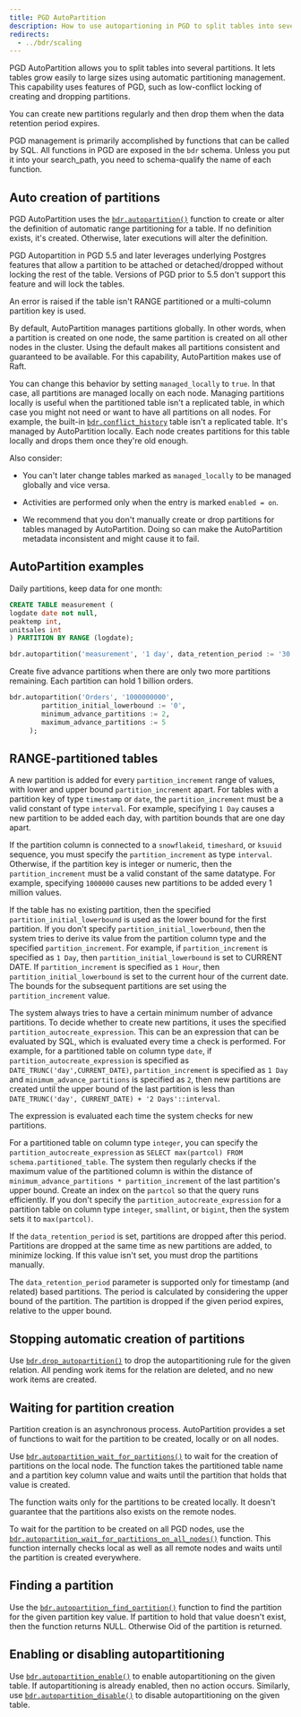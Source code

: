 ```yaml
---
title: PGD AutoPartition
description: How to use autopartioning in PGD to split tables into several partitions.
redirects: 
  - ../bdr/scaling
---
```


PGD AutoPartition allows you to split tables into several partitions. It lets
tables grow easily to large sizes using automatic partitioning management. This
capability uses features of PGD, such as low-conflict locking of creating and
dropping partitions.

You can create new partitions regularly and then drop them when the
data retention period expires.

PGD management is primarily accomplished by functions that can be called by SQL.
All functions in PGD are exposed in the `bdr` schema. Unless you put it into
your search_path, you need to schema-qualify the name of each function.

## Auto creation of partitions

PGD AutoPartition uses the [`bdr.autopartition()`](/pgd/latest/reference/autopartition#bdrautopartition)
function to create or alter the definition of automatic range partitioning for a table. If
no definition exists, it's created. Otherwise, later executions will alter the
definition.

PGD Autopartition in PGD 5.5 and later leverages underlying Postgres features that allow a
partition to be attached or detached/dropped without locking the rest of the
table. Versions of PGD prior to 5.5 don't support this feature and will lock the tables.

An error is raised if the table isn't RANGE partitioned or a multi-column
partition key is used.

By default, AutoPartition manages partitions globally. In other words, when a
partition is created on one node, the same partition is created on all other
nodes in the cluster. Using the default makes all partitions consistent and
guaranteed to be available. For this capability, AutoPartition makes use of
Raft. 

You can change this behavior by setting `managed_locally` to `true`. In that
case, all partitions are managed locally on each node. Managing partitions
locally is useful when the partitioned table isn't a replicated table, in which
case you might not need or want to have all partitions on all nodes. For
example, the built-in
[`bdr.conflict_history`](/pgd/latest/reference/catalogs-visible#bdrconflict_history)
table isn't a replicated table. It's managed by AutoPartition locally. Each node
creates partitions for this table locally and drops them once they're old
enough.

Also consider:

-  You can't later change tables marked as `managed_locally` to be managed
globally and vice versa.

-  Activities are performed only when the entry is marked `enabled = on`.

-  We recommend that you don't manually create or drop partitions for tables
managed by AutoPartition. Doing so can make the AutoPartition metadata
inconsistent and might cause it to fail.


## AutoPartition examples

Daily partitions, keep data for one month:

```sql
CREATE TABLE measurement (
logdate date not null,
peaktemp int,
unitsales int
) PARTITION BY RANGE (logdate);

bdr.autopartition('measurement', '1 day', data_retention_period := '30 days');
```

Create five advance partitions when there are only two more partitions
remaining. Each partition can hold 1 billion orders.

```sql
bdr.autopartition('Orders', '1000000000',
		partition_initial_lowerbound := '0',
		minimum_advance_partitions := 2,
		maximum_advance_partitions := 5
     );
```


## RANGE-partitioned tables

A new partition is added for every `partition_increment` range of values, with
lower and upper bound `partition_increment` apart. For tables with a partition
key of type `timestamp` or `date`, the `partition_increment` must be a valid
constant of type `interval`. For example, specifying `1 Day` causes a new
partition to be added each day, with partition bounds that are one day apart.

If the partition column is connected to a `snowflakeid`, `timeshard`, or
`ksuuid` sequence, you must specify the `partition_increment` as type
`interval`. Otherwise, if the partition key is integer or numeric, then the
`partition_increment` must be a valid constant of the same datatype. For
example, specifying `1000000` causes new partitions to be added every 1 million
values.

If the table has no existing partition, then the specified
`partition_initial_lowerbound` is used as the lower bound for the first
partition. If you don't specify `partition_initial_lowerbound`, then the system
tries to derive its value from the partition column type and the specified
`partition_increment`. For example, if `partition_increment` is specified as `1
Day`, then `partition_initial_lowerbound` is set to CURRENT DATE. If
`partition_increment` is specified as `1 Hour`, then
`partition_initial_lowerbound` is set to the current hour of the current date.
The bounds for the subsequent partitions are set using the `partition_increment`
value.

The system always tries to have a certain minimum number of advance partitions.
To decide whether to create new partitions, it uses the specified
`partition_autocreate_expression`. This can be an expression that can be
evaluated by SQL, which is evaluated every time a check is performed. For
example, for a partitioned table on column type `date`, if
`partition_autocreate_expression` is specified as
`DATE_TRUNC('day',CURRENT_DATE)`, `partition_increment` is specified as `1 Day`
and `minimum_advance_partitions` is specified as `2`, then new partitions are
created until the upper bound of the last partition is less than
`DATE_TRUNC('day', CURRENT_DATE) + '2 Days'::interval`.

The expression is evaluated each time the system checks for new partitions.

For a partitioned table on column type `integer`, you can specify the
`partition_autocreate_expression` as `SELECT max(partcol) FROM
schema.partitioned_table`. The system then regularly checks if the maximum value
of the partitioned column is within the distance of `minimum_advance_partitions * partition_increment`
of the last partition's upper bound. Create an index on
the `partcol` so that the query runs efficiently. If you don't specify the
`partition_autocreate_expression` for a partition table on column type
`integer`, `smallint`, or `bigint`, then the system sets it to `max(partcol)`.

If the `data_retention_period` is set, partitions are dropped after this period.
Partitions are dropped at the same time as new partitions are added, to minimize
locking. If this value isn't set, you must drop the partitions manually.

The `data_retention_period` parameter is supported only for timestamp (and
related) based partitions. The period is calculated by considering the upper
bound of the partition. The partition is dropped if the given period expires, relative to the
upper bound.

## Stopping automatic creation of partitions

Use
[`bdr.drop_autopartition()`](/pgd/latest/reference/autopartition#bdrdrop_autopartition)
to drop the autopartitioning rule for the given relation. All pending work items
for the relation are deleted, and no new work items are created.

## Waiting for partition creation

Partition creation is an asynchronous process. AutoPartition provides a set of
functions to wait for the partition to be created, locally or on all nodes.

Use
[`bdr.autopartition_wait_for_partitions()`](/pgd/latest/reference/autopartition#bdrautopartition_wait_for_partitions)
to wait for the creation of partitions on the local node. The function takes the
partitioned table name and a partition key column value and waits until the
partition that holds that value is created.

The function waits only for the partitions to be created locally. It doesn't
guarantee that the partitions also exists on the remote nodes.

To wait for the partition to be created on all PGD nodes, use the
[`bdr.autopartition_wait_for_partitions_on_all_nodes()`](/pgd/latest/reference/autopartition#bdrautopartition_wait_for_partitions_on_all_nodes)
function. This function internally checks local as well as all remote nodes and
waits until the partition is created everywhere.

## Finding a partition

Use the
[`bdr.autopartition_find_partition()`](/pgd/latest/reference/autopartition#bdrautopartition_find_partition)
function to find the partition for the given partition key value. If partition
to hold that value doesn't exist, then the function returns NULL. Otherwise Oid
of the partition is returned.

## Enabling or disabling autopartitioning

Use
[`bdr.autopartition_enable()`](/pgd/latest/reference/autopartition#bdrautopartition_enable)
to enable autopartitioning on the given table. If autopartitioning is already
enabled, then no action occurs. Similarly, use
[`bdr.autopartition_disable()`](/pgd/latest/reference/autopartition#bdrautopartition_disable)
to disable autopartitioning on the given table.


